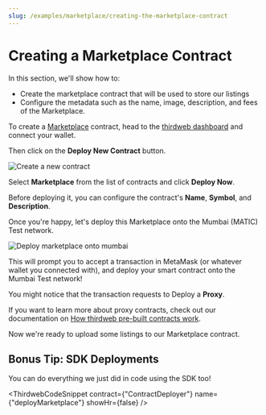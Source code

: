 ```yaml
---
slug: /examples/marketplace/creating-the-marketplace-contract
---
```



# Creating a Marketplace Contract

In this section, we'll show how to:

- Create the marketplace contract that will be used to store our listings
- Configure the metadata such as the name, image, description, and fees of the Marketplace.

To create a [Marketplace](https://portal.thirdweb.com/pre-built-contracts/marketplace) contract,
head to the [thirdweb dashboard](https://thirdweb.com/dashboard) and connect your wallet.

Then click on the **Deploy New Contract** button.

![Create a new contract](../assets/create-new-contract.png)

Select **Marketplace** from the list of contracts and click **Deploy Now**.

Before deploying it, you can configure the contract's **Name**, **Symbol**, and **Description**.

Once you're happy, let's deploy this Marketplace onto the Mumbai (MATIC) Test network.

![Deploy marketplace onto mumbai](../assets/deploy-onto-mumbai.png)

This will prompt you to accept a transaction in MetaMask (or whatever wallet you connected with),
and deploy your smart contract onto the Mumbai Test network!

You might notice that the transaction requests to Deploy a **Proxy**.

If you want to learn more about proxy contracts, check out our documentation on
[How thirdweb pre-built contracts work](https://portal.thirdweb.com/pre-built-contracts#how-thirdweb-pre-built-contracts-work).

Now we're ready to upload some listings to our Marketplace contract.

## Bonus Tip: SDK Deployments

You can do everything we just did in code using the SDK too!

<ThirdwebCodeSnippet
  contract={"ContractDeployer"}
  name={"deployMarketplace"}
  showHr={false}
/>

